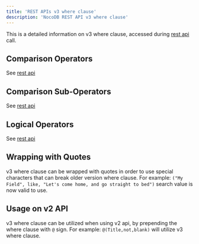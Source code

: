 ```yaml
---
title: 'REST APIs v3 where clause'
description: 'NocoDB REST API v3 where clause'
---
```


This is a detailed information on v3 where clause, accessed during [rest api](/docs/developer-resources/rest-apis) call.

## Comparison Operators

See [rest api](/docs/developer-resources/rest-apis#comparison-operators)

## Comparison Sub-Operators

See [rest api](/docs/developer-resources/rest-apis#comparison-sub-operators)

## Logical Operators

See [rest api](/docs/developer-resources/rest-apis#logical-operators)

## Wrapping with Quotes

v3 where clause can be wrapped with quotes in order to use special characters that can break older version where clause.
For example: `("My Field", like, "Let's come home, and go straight to bed")` search value is now valid to use.

## Usage on v2 API

v3 where clause can be utilized when using v2 api, by prepending the where clause with `@` sign. For example: `@(Title,not,blank)` will utilize v3 where clause.